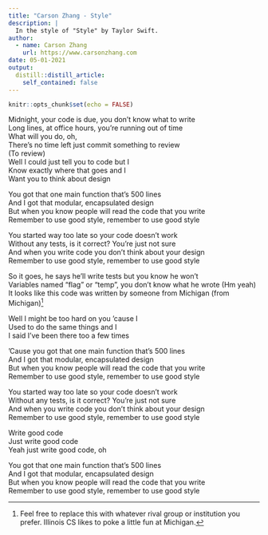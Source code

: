 ```yaml
---
title: "Carson Zhang - Style"
description: |
  In the style of "Style" by Taylor Swift.
author:
  - name: Carson Zhang
    url: https://www.carsonzhang.com
date: 05-01-2021
output:
  distill::distill_article:
    self_contained: false
---
```



```r
knitr::opts_chunk$set(echo = FALSE)
```

Midnight, your code is due, you don't know what to write  
Long lines, at office hours, you're running out of time  
What will you do, oh,  
There’s no time left just commit something to review  
(To review)  
Well I could just tell you to code but I  
Know exactly where that goes and I  
Want you to think about design  

You got that one main function that's 500 lines  
And I got that modular, encapsulated design  
But when you know people will read the code that you write  
Remember to use good style, remember to use good style  
 
You started way too late so your code doesn’t work  
Without any tests, is it correct? You’re just not sure  
And when you write code you don't think about your design  
Remember to use good style, remember to use good style  

So it goes, he says he'll write tests but you know he won't  
Variables named "flag" or "temp", you don't know what he wrote (Hm yeah)  
It looks like this code was written by someone from Michigan (from Michigan)^[Feel free to replace this with whatever rival group or institution you prefer. Illinois CS likes to poke a little fun at Michigan.]  

Well I might be too hard on you 'cause I  
Used to do the same things and I  
I said I've been there too a few times  

'Cause you got that one main function that's 500 lines  
And I got that modular, encapsulated design  
But when you know people will read the code that you write  
Remember to use good style, remember to use good style  

You started way too late so your code doesn’t work  
Without any tests, is it correct? You’re just not sure  
And when you write code you don't think about your design  
Remember to use good style, remember to use good style  

Write good code  
Just write good code  
Yeah just write good code, oh  

You got that one main function that's 500 lines  
And I got that modular, encapsulated design  
But when you know people will read the code that you write  
Remember to use good style, remember to use good style  
